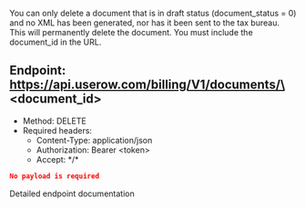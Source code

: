 You can only delete a document that is in draft status (document_status = 0) and no XML has been generated, nor has it been
sent to the tax bureau.
This will permanently delete the document. You must include the document_id in the URL.

## Endpoint: https://api.userow.com/billing/V1/documents/\<document_id\>
* Method: DELETE
* Required headers:
    * Content-Type: application/json
    * Authorization: Bearer \<token\>
    * Accept: \*/\*

```json
No payload is required
```


<CardGroup cols={1}>
    <Card
        title="API Reference DELETE /documents"
        icon="terminal"
        href="/api-reference/endpoint/create-a-new-document"
    >
        Detailed endpoint documentation
    </Card>
</CardGroup>